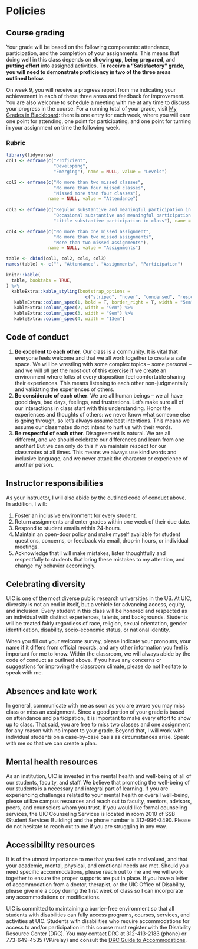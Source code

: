 # Policies {-}

## Course grading {-}

Your grade will be based on the following components: attendance, participation, and the completion of your assignments. This means that doing well in this class depends on **showing up**, **being prepared**, and **putting effort** into assigned activities. **To receive a "Satisfactory" grade, you will need to demonstrate proficiency in two of the three areas outlined below.**

On week 9, you will receive a progress report from me indicating your achievement in each of these three areas and feedback for improvement. You are also welcome to schedule a meeting with me at any time to discuss your progress in the course. For a running total of your grade, visit [My Grades in Blackboard](https://uic.blackboard.com/ultra/courses/_207074_1/cl/outline): there is one entry for each week, where you will earn one point for attending, one point for participating, and one point for turning in your assignment on time the following week.

### Rubric {-}

```r
library(tidyverse)
col1 <- enframe(c("Proficient", 
                  "Developing",
                  "Emerging"), name = NULL, value = "Levels")

col2 <- enframe(c("No more than two missed classes", 
                  "No more than four missed classes",
                  "Missed more than four classes"), 
                name = NULL, value = "Attendance")
 
col3 <- enframe(c("Regular substantive and meaningful participation in class, indicating you have done the reading and are listening to your classmates", 
                  "Occasional substantive and meaningful participation in class, indicating you have done the reading and are listening to your classmates", 
                  "Little substantive participation in class"), name = NULL, value = "Participation")

col4 <- enframe(c("No more than one missed assignment", 
                  "No more than two missed assignments",
                  "More than two missed assignments"), 
                name = NULL, value = "Assignments")

table <- cbind(col1, col2, col4, col3) 
names(table) <- c("", "Attendance", "Assignments", "Participation")

knitr::kable(
  table, booktabs = TRUE,
) %>%
  kableExtra::kable_styling(bootstrap_options = 
                              c("striped", "hover", "condensed", "responsive")) %>%
   kableExtra::column_spec(1, bold = T, border_right = T, width = "5em") %>%
   kableExtra::column_spec(2, width = "9em") %>%
   kableExtra::column_spec(3, width = "9em") %>%
   kableExtra::column_spec(4, width = "13em")

```

## Code of conduct {-}

1. **Be excellent to each other**. Our class is a community. It is vital that everyone feels welcome and that we all work together to create a safe space. We will be wrestling with some complex topics -- some personal -- and we will _all_ get the most out of this exercise if we create an environment where folks of every disposition feel comfortable sharing their experiences. This means listening to each other non-judgmentally and validating the experiences of others. 
2. **Be considerate of each other**. We are all human beings -- we all have good days, bad days, feelings, and frustrations. Let's make sure all of our interactions in class start with this understanding. Honor the experiences and thoughts of others: we never know what someone else is going through, so let's always assume best intentions. This means we assume our classmates do not intend to hurt us with their words.
3. **Be respectful of each other**. Disagreement is natural. We are all different, and we should celebrate our differences and learn from one another! But we can only do this if we maintain respect for our classmates at all times. This means we always use kind words and inclusive language, and we never attack the character or experience of another person.

## Instructor responsibilities {-}

As your instructor, I will also abide by the outlined code of conduct above. In addition, I will:

1. Foster an inclusive environment for every student.
2. Return assignments and enter grades within one week of their due date.
3. Respond to student emails within 24-hours.
4. Maintain an open-door policy and make myself available for student questions, concerns, or feedback via email, drop-in hours, or individual meetings.
5. Acknowledge that I will make mistakes, listen thoughtfully and respectfully to students that bring these mistakes to my attention, and change my behavior accordingly.

## Celebrating diversity {-}

UIC is one of the most diverse public research universities in the US. At UIC, diversity is not an end in itself, but a vehicle for advancing access, equity, and inclusion. Every student in this class will be honored and respected as an individual with distinct experiences, talents, and backgrounds. Students will be treated fairly regardless of race, religion, sexual orientation, gender identification, disability, socio-economic status, or national identity. 

When you fill out your welcome survey, please indicate your pronouns, your name if it differs from official records, and any other information you feel is important for me to know. Within the classroom, we will always abide by the code of conduct as outlined above. If you have any concerns or suggestions for improving the classroom climate, please do not hesitate to speak with me.

## Absences and late work {-}

In general, communicate with me as soon as you are aware you may miss class or miss an assignment. Since a good portion of your grade is based on attendance and participation, it is important to make every effort to show up to class. That said, you are free to miss two classes and one assignment for any reason with no impact to your grade. Beyond that, I will work with individual students on a case-by-case basis as circumstances arise. Speak with me so that we can create a plan.

## Mental health resources {-}

As an institution, UIC is invested in the mental health and well-being of all of our students, faculty, and staff. We believe that promoting the well-being of our students is a necessary and integral part of learning. If you are experiencing challenges related to your mental health or overall well-being, please utilize campus resources and reach out to faculty, mentors, advisors, peers, and counselors whom you trust. If you would like formal counseling services, the UIC Counseling Services is located in room 2010 of SSB (Student Services Building) and the phone number is 312-996-3490. Please do not hesitate to reach out to me if you are struggling in any way.

## Accessibility resources {-}

It is of the utmost importance to me that you feel safe and valued, and that your academic, mental, physical, and emotional needs are met. Should you need specific accommodations, please reach out to me and we will work together to ensure the proper supports are put in place. If you have a letter of accommodation from a doctor, therapist, or the UIC Office of Disability, please give me a copy during the first week of class so I can incorporate any accommodations or modifications. 

UIC is committed to maintaining a barrier-free environment so that all students with disabilities can fully access programs, courses, services, and activities at UIC. Students with disabilities who require accommodations for access to and/or participation in this course must register with the Disability Resource Center (DRC). You may contact DRC at 312-413-2183 (phone) or 773-649-4535 (VP/relay) and consult the [DRC Guide to Accommodations](https://drc.uic.edu/guide-to-accommodations/).